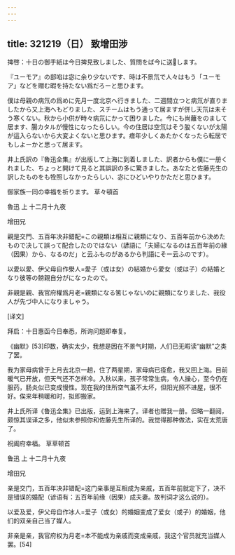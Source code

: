 ```yaml
---
---
---
```

title: 321219（日） 致增田涉
---




捭啓：十日の御手紙は今日捭見致しました、質問をば今に送します。

『ユーモア』の部啗は宓に余り少ないです、時は不景氘で人々はもう「ユーモア」などを赗む暇を持たない爲だろーと思ひます。

僕は母親の病氘の爲めに先月一度北京へ行きました、二週間立つと病氘が直りましたから又上海へもどりました、スチームはもう通って居ますが併し天氘は未そう寒くない。秋から小供が時々病氘にかって困りました。今にも尚蘺をのまして居ます、腸カタルが慢性になったらしい。今の住居は空氘はそう朘くないが太陽が這入らないから大変よくないと思ひます。瘄年少しくあたかくなったら転居でもしよーかと思って居ます。

井上氏訳の『魯迅全集』が出版して上海に到着しました、訳者からも僕に一册くれました、ちょっと開けて見ると其誤訳の多に驚きました。あなたと佐藤先生の訳したものをも牷照しなかったらしい、宓にひどいやりかただと思ひます。

御家族一同の幸福を祈ります。 草々頓首

魯迅 上 十二月十九夜

增田兄

親是交門、五百年决非錯配=この親類は相互に親類になり、五百年前から决めたもので决して誤って配合したのではない（諺語に「夫婦になるのは五百年前の緣（因果）から、なるのだ」と云ふものがあるから判語にそー云ふのです）。

以愛以愛、伊父母自作澩人=愛子（或は女）の結婚から愛女（或は子）の結婚となり彼等の鳑親自分がになったので。

非親是親、我官府權爲月老=親類になる筈じゃないのに親類になりました、我役人が先づ中人になりましゃう。

[译文]

拜启：十日惠函今日奉悉，所询问题即奉复。

《幽默》[53]印数，确实太少，我想是因在不景气时期，人们已无暇读“幽默”之类了罢。

我为家母病曾于上月去北京一趟，住了两星期，家母病已痊愈，我又回上海。目前暖气已开放，但天气还不怎样冷。入秋以来，孩子常常生病，令人操心，至今仍在服药，肠炎似已变成慢性。现在我的住所空气虽不太坏，但阳光照不进屋，很不好。俟来年稍暖和时，拟即搬家。

井上氏所译《鲁迅全集》已出版，运到上海来了。译者也赠我一册。但略一翻阅，颇惊其误译之多，他似未参照你和佐藤先生所译的。我觉得那种做法，实在太荒唐了。

祝阖府幸福。 草草顿首

鲁迅 上 十二月十九夜

增田兄

亲是交门，五百年决非错配=这门亲事是互相成为亲戚，五百年前就定下了，决不是错误的婚配（谚语有：五百年前缘（因果）成夫妻。故判词才这么说的）。

以爱及爱，伊父母自作冰人=爱子（或女）的婚姻变成了爱女（或子）的婚姻，他们的双亲自己当了媒人。

非亲是亲，我官府权为月老=本不能成为亲戚而变成亲戚，我这个官员就充当媒人罢。[54]